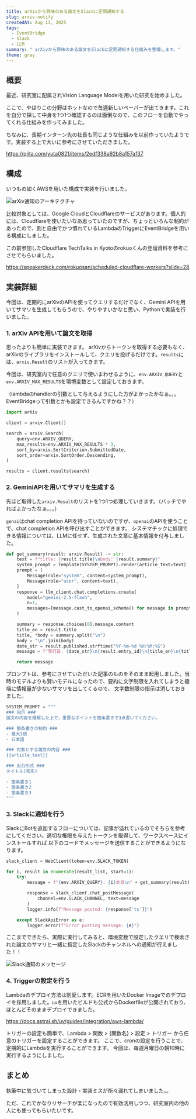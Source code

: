 ```yaml
---
title: arXivから興味のある論文をSlackに定期通知する
slug: arxiv-notify
createdAt: Aug 13, 2025
tags:
  - EventBridge
  - Slack
  - LLM
summary: " arXivから興味のある論文をSlackに定期通知する仕組みを整備します。"
theme: gray
---
```


## 概要

最近、研究室に配属されVision Language Modelを用いた研究を始めました。

ここで、やはりこの分野はホットなので毎週新しいペーパーが出てきます。これを自分で探して中身を1つ1つ確認するのは面倒なので、このフローを自動でやってくれる仕組みを作ってみました。

ちなみに、長期インターン先の社長も同じような仕組みを以前作っていたようです。実装する上で大いに参考にさせていただきました。

https://qiita.com/yuta0821/items/2edf338a92b8a157af37

## 構成

いつもの如くAWSを用いた構成で実装を行いました。

<Image src={image0} alt="arXiv通知のアーキテクチャ" width="{800}" height="{400}"/>

比較対象としては、Google CloudとCloudflareのサービスがあります。個人的には、Cloudflareを使いたいなあ思っていたのですが、ちょっといろんな制約があったので、割と自由でかつ慣れているLambdaのTriggerにEventBridgeを用いる構成にしました。

この前参加したCloudflare TechTalks in Kyotoのrokuoくんの登壇資料を参考にさせてもらいました。

https://speakerdeck.com/rokuosan/scheduled-cloudflare-workers?slide=28

## 実装詳細

今回は、定期的にarXivのAPIを使ってクエリするだけでなく、Gemini APIを用いてサマリを生成してもらうので、やりやすいかなと思い、Pythonで実装を行いました。

### 1\. arXiv APIを用いて論文を取得
思ったよりも簡単に実装できます。
arXivからトークンを取得する必要もなく、arXivのライブラリをインストールして、クエリを投げるだけです。`results`には、`arxiv.Result`のリストが入ってきます。

今回は、研究室内で任意のクエリで使いまわせるように、`env.ARXIV_QUERY`と`env.ARXIV_MAX_RESULTS`を環境変数として設定しておきます。


（lambdaのhandlerの引数として与えるようにした方がよかったかなぁ。。。EventBridgeって引数とかも設定できるんですかね？？）

```python
import arXiv

client = arxiv.Client()

search = arxiv.Search(
    query=env.ARXIV_QUERY,
    max_results=env.ARXIV_MAX_RESULTS * 3,
    sort_by=arxiv.SortCriterion.SubmittedDate,
    sort_order=arxiv.SortOrder.Descending,
)

results = client.results(search)
```

### 2\. GeminiAPIを用いてサマリを生成する

先ほど取得した`arxiv.Result`のリストを1つ1つ処理していきます。（バッチでやればよかったなぁ。。。）

`genai`はchat completion APIを持っていないのですが、`openai`のAPIを使うことで、chat completion APIを呼び出すことができます。
システマチックに処理できる情報については、LLMに任せず、生成された文章に基本情報を付与しました。


```python
def get_summary(result: arxiv.Result) -> str:
    text = f"title: {result.title}\nbody: {result.summary}"
    system_prompt = Template(SYSTEM_PROMPT).render(article_text=text)
    prompt = [
        Message(role="system", content=system_prompt),
        Message(role="user", content=text),
    ]
    response = llm_client.chat.completions.create(
        model="gemini-2.5-flash",
        n=1,
        messages=[message.cast_to_openai_schema() for message in prompt],
    )

    summary = response.choices[0].message.content
    title_en = result.title
    title, *body = summary.split("\n")
    body = "\n".join(body)
    date_str = result.published.strftime("%Y-%m-%d %H:%M:%S")
    message = f"発行日: {date_str}\n{result.entry_id}\n{title_en}\n{title}\n{body}\n"

    return message
```

プロンプトは、参考にさせていただいた記事のものをそのまま起用しました。当時のモデルよりも賢いモデルになったので、要約に文字制限を入れてしまうと極端に情報量が少ないサマリを出してくるので、
文字数制限の指示は消しておきました。

```python
SYSTEM_PROMPT = """
### 指示 ###
論文の内容を理解した上で，重要なポイントを箇条書きで3点書いてください。

### 箇条書きの制約 ###
- 最大3個
- 日本語

### 対象とする論文の内容 ###
{{article_text}}

### 出力形式 ###
タイトル(和名)

- 箇条書き1
- 箇条書き2
- 箇条書き3
"""
```

### 3\. Slackに通知を行う

SlackにBotを追加するフローについては、記事が溢れているのでそちらを参考にしてください。適切な権限を与えたトークンを取得して、ワークスペースにインストールすれば
以下のコードでメッセージを送信することができるようになります。

```python
slack_client = WebClient(token=env.SLACK_TOKEN)

for i, result in enumerate(result_list, start=1):
    try:
        message = f"{env.ARXIV_QUERY}: {i}本目\n" + get_summary(result)

        response = slack_client.chat_postMessage(
            channel=env.SLACK_CHANNEL, text=message
        )
        logger.info(f"Message posted: {response['ts']}")

    except SlackApiError as e:
        logger.error(f"Error posting message: {e}")
```

ここまでできたら、実際に実行してみると、環境変数で設定したクエリで検索された論文のサマリと一緒に指定したSlackのチャンネルへの通知が行えました！！

<Image src={image1} alt="Slack通知のメッセージ" width="{800}" height="{400}"/>

### 4\. Triggerの設定を行う

Lambdaのデプロイ方法は割愛します。ECRを用いたDocker Imageでのデプロイを採用しました。`uv`を用いたビルドも公式からDockerfileが公開されており、ほとんどそのままデプロイできました。

https://docs.astral.sh/uv/guides/integration/aws-lambda/

トリガーの設定も簡単で、Lambda > 関数 > \{関数名\} > 設定 > トリガー から任意のトリガーを設定することができます。
ここで、cronの設定を行うことで、定期的にLambdaを実行することができます。
今回は、毎週月曜日の朝10時に実行するようにしました。

## まとめ

執筆中に気づいてしまった設計・実装ミスが所々漏れてしまいました。。

ただ、これでかなりリサーチが楽になったので有効活用しつつ、研究室内の他の人にも使ってもらいたいです。